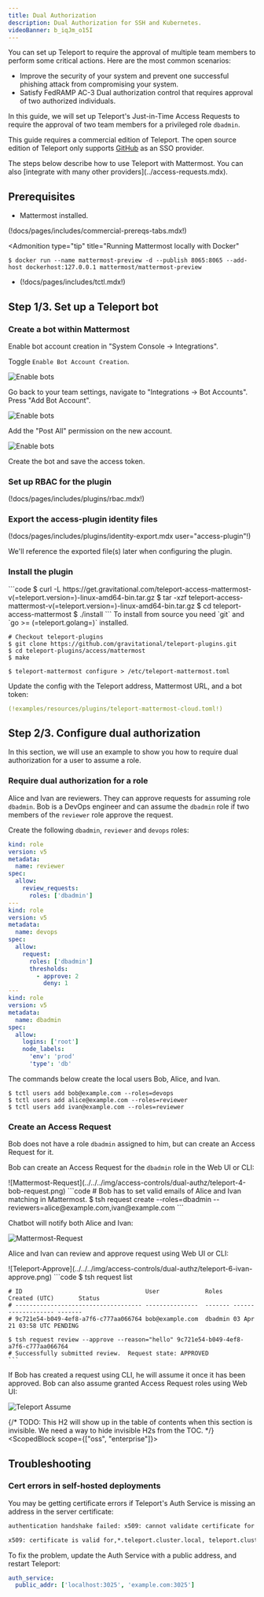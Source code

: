 ```yaml
---
title: Dual Authorization
description: Dual Authorization for SSH and Kubernetes.
videoBanner: b_iqJm_o15I
---
```


You can set up Teleport to require the approval of multiple team members to perform some critical actions.
Here are the most common scenarios:

- Improve the security of your system and prevent one successful phishing attack from compromising your system.
- Satisfy FedRAMP AC-3 Dual authorization control that requires approval of two authorized individuals.

In this guide, we will set up Teleport's Just-in-Time Access Requests to require the approval
of two team members for a privileged role `dbadmin`.

<ScopedBlock scope="oss">

  This guide requires a commercial edition of Teleport. The open source
  edition of Teleport only supports [GitHub](../../access-controls/sso/github-sso.mdx) as
  an SSO provider.

</ScopedBlock>

<Admonition title="Note" type="tip">
  The steps below describe how to use Teleport with Mattermost. You can also [integrate with many other providers](../access-requests.mdx).
</Admonition>

## Prerequisites

- Mattermost installed.

(!docs/pages/includes/commercial-prereqs-tabs.mdx!)

<Admonition
  type="tip"
  title="Running Mattermost locally with Docker"
>
  ```code
  $ docker run --name mattermost-preview -d --publish 8065:8065 --add-host dockerhost:127.0.0.1 mattermost/mattermost-preview
  ```

</Admonition>

- (!docs/pages/includes/tctl.mdx!)

## Step 1/3. Set up a Teleport bot

### Create a bot within Mattermost

Enable bot account creation in "System Console -> Integrations".

Toggle `Enable Bot Account Creation`.

![Enable bots](../../../img/access-controls/dual-authz/mattermost-0-enable.png)

Go back to your team settings, navigate to "Integrations -> Bot Accounts". Press "Add Bot Account".

![Enable bots](../../../img/access-controls/dual-authz/mattermost-1-bot.png)

Add the "Post All" permission on the new account.

![Enable bots](../../../img/access-controls/dual-authz/mattermost-2-all-permissions@2x.png)

Create the bot and save the access token.

### Set up RBAC for the plugin

(!docs/pages/includes/plugins/rbac.mdx!)

### Export the access-plugin identity files

(!docs/pages/includes/plugins/identity-export.mdx user="access-plugin"!)

We'll reference the exported file(s) later when configuring the plugin.

### Install the plugin

<Tabs>
<TabItem label="Download">
  ```code
  $ curl -L https://get.gravitational.com/teleport-access-mattermost-v(=teleport.version=)-linux-amd64-bin.tar.gz
  $ tar -xzf teleport-access-mattermost-v(=teleport.version=)-linux-amd64-bin.tar.gz
  $ cd teleport-access-mattermost
  $ ./install
  ```
</TabItem>
<TabItem label="From Source">
  To install from source you need `git` and `go >= (=teleport.golang=)` installed.

  ```code
  # Checkout teleport-plugins
  $ git clone https://github.com/gravitational/teleport-plugins.git
  $ cd teleport-plugins/access/mattermost
  $ make
  ```
</TabItem>
</Tabs>

```code
$ teleport-mattermost configure > /etc/teleport-mattermost.toml
```

Update the config with the Teleport address, Mattermost URL, and a bot token:

```yaml
(!examples/resources/plugins/teleport-mattermost-cloud.toml!)
```

## Step 2/3. Configure dual authorization

In this section, we will use an example to show you how to require dual
authorization for a user to assume a role.

### Require dual authorization for a role

Alice and Ivan are reviewers. They can approve requests for assuming role
`dbadmin`. Bob is a DevOps engineer and can assume the `dbadmin` role if two members
of the `reviewer` role approve the request.

Create the following `dbadmin`, `reviewer` and `devops` roles:

```yaml
kind: role
version: v5
metadata:
  name: reviewer
spec:
  allow:
    review_requests:
      roles: ['dbadmin']
---
kind: role
version: v5
metadata:
  name: devops
spec:
  allow:
    request:
      roles: ['dbadmin']
      thresholds:
        - approve: 2
          deny: 1
---
kind: role
version: v5
metadata:
  name: dbadmin
spec:
  allow:
    logins: ['root']
    node_labels:
      'env': 'prod'
      'type': 'db'
```

The commands below create the local users Bob, Alice, and Ivan.

```code
$ tctl users add bob@example.com --roles=devops
$ tctl users add alice@example.com --roles=reviewer
$ tctl users add ivan@example.com --roles=reviewer
```

### Create an Access Request

Bob does not have a role `dbadmin` assigned to him, but can create an Access Request for it.

Bob can create an Access Request for the `dbadmin` role in the Web UI or CLI:

<Tabs>
<TabItem label="Web UI">
  ![Mattermost-Request](../../../img/access-controls/dual-authz/teleport-4-bob-request.png)
</TabItem>
<TabItem label="Terminal">
  ```code
  # Bob has to set valid emails of Alice and Ivan matching in Mattermost.
  $ tsh request create --roles=dbadmin --reviewers=alice@example.com,ivan@example.com
  ```
</TabItem>
</Tabs>

Chatbot will notify both Alice and Ivan:

![Mattermost-Request](../../../img/access-controls/dual-authz/mattermost-5-request.png)

Alice and Ivan can review and approve request using Web UI or CLI:

<Tabs>
  <TabItem label="Web UI">
    ![Teleport-Approve](../../../img/access-controls/dual-authz/teleport-6-ivan-approve.png)
  </TabItem>

  <TabItem label="CLI">
    ```code
    $ tsh request list

    # ID                                   User             Roles   Created (UTC)       Status
    # ------------------------------------ ---------------  ------- ------------------- -------
    # 9c721e54-b049-4ef8-a7f6-c777aa066764 bob@example.com  dbadmin 03 Apr 21 03:58 UTC PENDING

    $ tsh request review --approve --reason="hello" 9c721e54-b049-4ef8-a7f6-c777aa066764
    # Successfully submitted review.  Request state: APPROVED
    ```
  </TabItem>
</Tabs>

If Bob has created a request using CLI, he will assume it once it has been approved.
Bob can also assume granted Access Request roles using Web UI:

![Teleport Assume](../../../img/access-controls/dual-authz/teleport-7-bob-assume.png)

{/* TODO: This H2 will show up in the table of contents when this section is invisible.
We need a way to hide invisible H2s from the TOC. */}
<ScopedBlock scope={["oss", "enterprise"]}>

## Troubleshooting

### Cert errors in self-hosted deployments

You may be getting certificate errors if Teleport's Auth Service is missing an address in the server certificate:

```txt
authentication handshake failed: x509: cannot validate certificate for 127.0.0.1 because it doesn't contain any IP SANs
```

```txt
x509: certificate is valid for,*.teleport.cluster.local, teleport.cluster.local, not example.com
```

To fix the problem, update the Auth Service with a public address, and restart Teleport:

```yaml
auth_service:
  public_addr: ['localhost:3025', 'example.com:3025']
```

</ScopedBlock>
